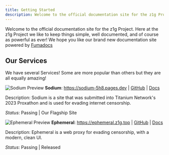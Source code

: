 ```yaml
---
title: Getting Started
description: Welcome to the official documentation site for the z1g Project.
---
```


Welcome to the official documentation site for the z1g Project. Here at the z1g Project we like to keep things simple, well documented, and of course as powerful as ever!
We hope you like our brand new documentation site powered by [Fumadocs](https://fumadocs.vercel.app)

## Our Services

We have several Services! Some are more popular than others but they are all equally amazing!

![Sodium Preview](/img/sodium-prev-v2.png "Sodium")
**Sodium**: https://sodium-5h8.pages.dev | [GitHub](https://github.com/z1g-project/sodium) | [Docs](/docs/services/sodium)

Description: Sodium is a site that was submitted into Titanium Network's 2023 Proxathon and is used for evading internet censorship.

_Status_: Passing | Our Flagship Site

![Ephemeral Preview](/img/ephemeral.png "ephemeral")
**Ephemeral**: https://ephemeral.z1g.top | [GitHub](https://github.com/z1g-project/ephemeral) | [Docs](/docs/services/ephemeral)

Description: Ephemeral is a web proxy for evading censorship, with a modern, clean UI.

_Status_: Passing | Released
